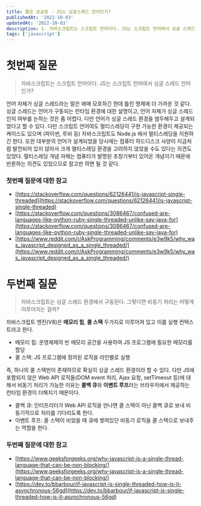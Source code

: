 ```yaml
---
title: 짧은 궁금증 - JS는 싱글스레드 언어인가?
publishedAt: '2022-10-03'
updatedAt: '2022-10-03'
description: 1. 자바스크립트는 스크립트 언어이다. JS는 스크립트 언어여서 싱글 스레드 언어인가? 2. 자바스크립트는 싱글 스레드 환경에서 구동된다. 그렇다면 비동기 처리는 어떻게 이루어지는 걸까?
tags: ['javascript']
---
```


# 첫번째 질문

> 자바스크립트는 스크립트 언어이다. JS는 스크립트 언어여서 싱글 스레드 언어인가?

언어 자체가 싱글 스레드라는 말은 애매 모호하긴 한데 틀린 명제에 더 가까운 것 같다. 싱글 스레드는 언어가 구동되는 런타임 환경에 대한 설명이고, 언어 자체가 싱글 스레드인지 여부를 논하는 것은 좀 어렵다. 다만 언어가 싱글 스레드 환경을 염두해두고 설계되었다고 할 수 있다. 다만 스크립트 언어여도 멀티스레딩이 구현 가능한 환경이 제공되는 케이스도 있으며 (파이썬, 루비 등) 자바스크립트도 Node.js 에서 멀티스레딩을 지원하긴 한다. 또한 대부분의 언어가 설계되었을 당시에는 컴퓨터 하드디스크 사양이 지금처럼 발전되어 있지 않아서 크게 멀티스레딩 환경을 고려하지 않았을 수도 있다는 의견도 있었다. 멀티스레딩 개념 자체는 컴퓨터가 발명된 초창기부터 있어온 개념이기 때문에 반론하는 의견도 있었으므로 참고만 하면 될 것 같다.

### 첫번째 질문에 대한 참고

- [https://stackoverflow.com/questions/62126441/is-javascript-single-threaded](https://stackoverflow.com/questions/62126441/is-javascript-single-threaded)
- [https://stackoverflow.com/questions/3086467/confused-are-languages-like-python-ruby-single-threaded-unlike-say-java-for](https://stackoverflow.com/questions/3086467/confused-are-languages-like-python-ruby-single-threaded-unlike-say-java-for)
- [https://www.reddit.com/r/AskProgramming/comments/e3w9k5/why_was_javascript_designed_as_a_single_threaded/](https://www.reddit.com/r/AskProgramming/comments/e3w9k5/why_was_javascript_designed_as_a_single_threaded/)

# 두번째 질문

> 자바스크립트는 싱글 스레드 환경에서 구동된다. 그렇다면 비동기 처리는 어떻게 이루어지는 걸까?

자바스크립트 엔진(V8)은 **메모리 힙**, **콜 스택** 두가지로 이루어져 있고 이를 실행 컨텍스트라고 한다.

- 메모리 힙: 운영체제의 빈 메모리 공간을 사용하여 JS 프로그램에 필요한 메모리를 할당
- 콜 스택: JS 프로그램에 정의된 로직을 라인별로 실행

즉, 하나의 콜 스택만이 존재하므로 확실히 싱글 스레드 환경이라 할 수 있다. 다만 JS에 포함되지 않은 Web API 로직들(DOM event 처리, Ajax 요청, setTimeout 등)에 대해서 비동기 처리가 가능한 이유는 **콜백 큐**와 **이벤트 루프**라는 브라우저에서 제공하는 런타임 환경이 더해지기 때문이다.

- 콜백 큐: 인터프리터가 Web API 로직을 만나면 콜 스택이 아닌 콜백 큐로 보내 비동기적으로 처리를 기다리도록 한다.
- 이벤트 루프: 콜 스택이 비었을 때 큐에 쌓여있던 비동기 로직을 콜 스택으로 보내주는 역할을 한다.

### 두번째 질문에 대한 참고

- [https://www.geeksforgeeks.org/why-javascript-is-a-single-thread-language-that-can-be-non-blocking/](https://www.geeksforgeeks.org/why-javascript-is-a-single-thread-language-that-can-be-non-blocking/)
- [https://dev.to/bbarbour/if-javascript-is-single-threaded-how-is-it-asynchronous-56gd](https://dev.to/bbarbour/if-javascript-is-single-threaded-how-is-it-asynchronous-56gd)
